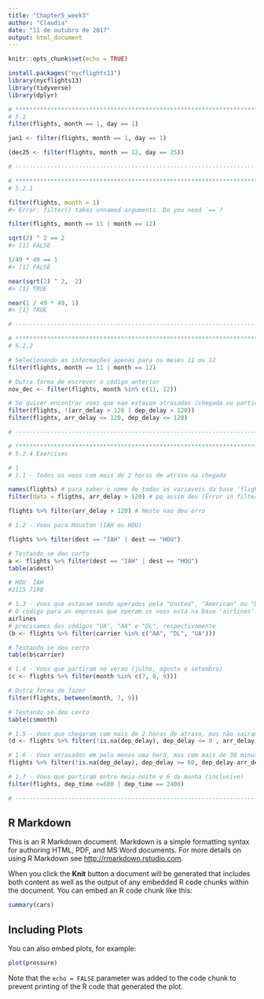```yaml
---
title: "Chapter5_week3"
author: "Claudia"
date: "11 de outubro de 2017"
output: html_document
---
```


```r
knitr::opts_chunk$set(echo = TRUE)

install.packages("nycflights13")
library(nycflights13)
library(tidyverse)
library(dplyr)

# ***************************************************************************** #
# 5.2
filter(flights, month == 1, day == 1)

jan1 <- filter(flights, month == 1, day == 1)

(dec25 <- filter(flights, month == 12, day == 25))

# ----------------------------------------------------------------------------- #

# ***************************************************************************** #
# 5.2.1

filter(flights, month = 1)
#> Error: filter() takes unnamed arguments. Do you need `==`?

filter(flights, month == 11 | month == 12)

sqrt(2) ^ 2 == 2
#> [1] FALSE

1/49 * 49 == 1
#> [1] FALSE

near(sqrt(2) ^ 2,  2)
#> [1] TRUE

near(1 / 49 * 49, 1)
#> [1] TRUE

# ----------------------------------------------------------------------------- #

# ***************************************************************************** #
# 5.2.2

# Selecionando as informações apenas para os meses 11 ou 12
filter(flights, month == 11 | month == 12)

# Outra forma de escrever o código anterior
nov_dec <- filter(flights, month %in% c(11, 12))

# Se quiser encontrar voos que nao estavam atrasados (chegada ou partida) em mais de duas horas, você pode usar qualquer um dos seguintes dois filtros:
filter(flights, !(arr_delay > 120 | dep_delay > 120))
filter(flights, arr_delay <= 120, dep_delay <= 120)

# ----------------------------------------------------------------------------- #

# ***************************************************************************** #
# 5.2.4 Exercises

# 1
# 1.1 - Todos os voos com mais de 2 horas de atraso na chegada

names(flights) # para saber o nome de todas as variaveis da base 'flights'
filter(data = fligths, arr_delay > 120) # pq assim deu (Error in filter(data = fligths, arr_delay > 120) : object 'arr_delay' not found)esse erro?

flights %>% filter(arr_delay > 120) # Neste nao deu erro

# 1.2 - Voou para Houston (IAH ou HOU)

flights %>% filter(dest == "IAH" | dest == "HOU")

# Testando se deu certo
a <- flights %>% filter(dest == "IAH" | dest == "HOU")
table(a$dest)

# HOU  IAH 
#2115 7198 

# 1.3 - Voos que estavam sendo operados pela "United", "American" ou "Delta"
# O codigo para as empresas que operam os voos esta na base 'airlines'
airlines
# precisamos dos códigos "UA", "AA" e "DL", respectivamente
(b <- flights %>% filter(carrier %in% c("AA", "DL", "UA")))

# Testando se deu certo
table(b$carrier)

# 1.4 - Voos que partiram no verao (julho, agosto e setembro)
(c <- flights %>% filter(month %in% c(7, 8, 9)))

# Outra forma de fazer
filter(flights, between(month, 7, 9))

# Testando se deu certo
table(c$month)

# 1.5 - Voos que chegaram com mais de 2 horas de atraso, mas não sairam com atraso
(d <- flights %>% filter(!is.na(dep_delay), dep_delay <= 0 , arr_delay > 120))

# 1.6 - Voos atrasados em pelo menos uma hora, mas com mais de 30 minutos de duracao
flights %>% filter(!is.na(dep_delay), dep_delay >= 60, dep_delay-arr_delay > 30)

# 1.7 - Voos que partiram entre meia-noite e 6 da manha (inclusive)
filter(flights, dep_time <=600 | dep_time == 2400)

# ----------------------------------------------------------------------------- #
```

## R Markdown

This is an R Markdown document. Markdown is a simple formatting syntax for authoring HTML, PDF, and MS Word documents. For more details on using R Markdown see <http://rmarkdown.rstudio.com>.

When you click the **Knit** button a document will be generated that includes both content as well as the output of any embedded R code chunks within the document. You can embed an R code chunk like this:

```r
summary(cars)
```

## Including Plots

You can also embed plots, for example:

```r
plot(pressure)
```

Note that the `echo = FALSE` parameter was added to the code chunk to prevent printing of the R code that generated the plot.
